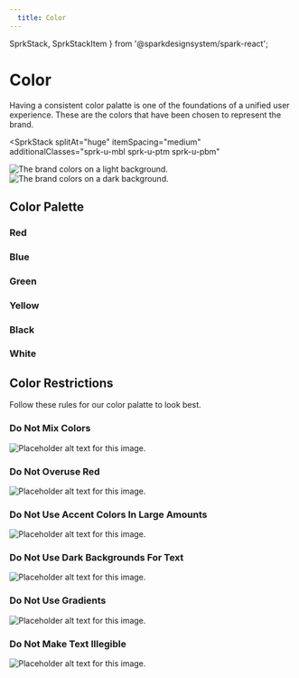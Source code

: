 ```yaml
---
  title: Color
---
```



  SprkStack,
  SprkStackItem
} from '@sparkdesignsystem/spark-react';

# Color
Having a consistent color palatte is one of the foundations of a unified user experience.
These are the colors that have been chosen to represent the brand.

<SprkStack
  splitAt="huge"
  itemSpacing="medium"
  additionalClasses="sprk-u-mbl sprk-u-ptm sprk-u-pbm"
>
  <SprkStackItem additionalClasses="sprk-o-Stack__item--flex@m">
    <img
      srcset={colorsLightSrcSet}
      src={colorsOnLight}
      sizes="(min-width: 1120px) 1120px,
            (min-width: 1680px) 1680px,
            560px"
      alt="The brand colors on a light background."/>
  </SprkStackItem>

  <SprkStackItem additionalClasses="sprk-o-Stack__item--flex@m">
  <img
    srcset={colorsDarkSrcSet}
    src={colorsOnDark}
    sizes="(min-width: 1120px) 1120px,
          (min-width: 1680px) 1680px,
          560px"
    alt="The brand colors on a dark background."/>
  </SprkStackItem>
</SprkStack>

## Color Palette
### Red
<ColorSwatchGrid color="red" />

### Blue
<ColorSwatchGrid color="blue" />

### Green
<ColorSwatchGrid color="green" />

### Yellow
<ColorSwatchGrid color="yellow" />

### Black
<ColorSwatchGrid color="black" />

### White
<ColorSwatchGrid
  color="white"
  additionalClasses="sprk-u-mbl"
  />

## Color Restrictions
Follow these rules for our color palatte to
look best.

### Do Not Mix Colors
<img
  class="sprk-u-mbm"
  src={doNotMixColors}
  alt="Placeholder alt text for this image."/>

### Do Not Overuse Red
<img
  class="sprk-u-mbm"
  src={doNotOveruseRed}
  alt="Placeholder alt text for this image."/>

### Do Not Use Accent Colors In Large Amounts
<img
  class="sprk-u-mbm"
  src={doNotUseAccentsLarge}
  alt="Placeholder alt text for this image."/>

### Do Not Use Dark Backgrounds For Text
<img
  class="sprk-u-mbm"
  src={doNotUseDarkBgsForText}
  alt="Placeholder alt text for this image."/>

### Do Not Use Gradients
<img
  class="sprk-u-mbm"
  src={doNotUseGradients}
  alt="Placeholder alt text for this image."/>

### Do Not Make Text Illegible
<img
  src={doNotMakeTextIllegible}
  alt="Placeholder alt text for this image."/>